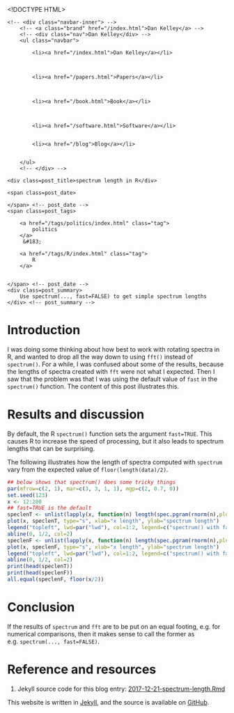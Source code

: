<!DOCTYPE HTML>
<html>
<head>
<link rel='stylesheet' type='text/css' href='https://dankelley.github.io/css/syntax.css' />
<link rel='stylesheet' type='text/css' href='https://dankelley.github.io/css/style.css' />
<meta charset="UTF-8">
<title>spectrum length in R</title>
</head>

<body>
<div class="navbar">
    <!-- <div class="navbar-inner"> -->
        <!-- <a class="brand" href="/index.html">Dan Kelley</a> -->
        <!-- <div class="nav">Dan Kelley</div> -->
        <ul class="navbar">
            
            <li><a href="/index.html">Dan Kelley</a></li>
            

            
            <li><a href="/papers.html">Papers</a></li>
            

            
            <li><a href="/book.html">Book</a></li>
            

            
            <li><a href="/software.html">Software</a></li>
            
            
            <li><a href="/blog">Blog</a></li>
            

        </ul>
        <!-- </div> -->
</div>

<div id="content">
    
<script type="text/javascript" src="http://cdn.mathjax.org/mathjax/latest/MathJax.js?config=TeX-AMS-MML_HTMLorMML"> </script>





<!-- <div class="span8"> -->

<div class=topnav>

<!-- | <a href='/blog'>Home</a> | -->

</div> <!-- topnav -->


<div class="page-header">

    <div class=post_title>spectrum length in R</div>
<!-- </div> --> <!-- span8 -->

<!-- <div class="span4"> -->

<div class=slug>
    <span class=post_date>
        
    </span> <!-- post_date -->
    <span class=post_tags>
        
        <a href="/tags/politics/index.html" class="tag">
            politics
        </a>
         &#183; 
        
        <a href="/tags/R/index.html" class="tag">
            R
        </a>
        
        
    </span> <!-- post_date -->
    <div class=post_summary>
        Use spectrum(..., fast=FALSE) to get simple spectrum lengths
    </div> <!-- post_summary -->
</div> <!-- slug -->

<!-- </div> -->
<!-- span4 -->
</div> <!-- page-header -->



# Introduction

I was doing some thinking about how best to work with rotating spectra in R,
and wanted to drop all the way down to using `fft()` instead of `spectrum()`.
For a while, I was confused about some of the results, because the lengths of
spectra created with `fft` were not what I expected. Then I saw that the
problem was that I was using the default value of `fast` in the `spectrum()`
function. The content of this post illustrates this.

# Results and discussion

By default, the R `spectrum()` function sets the argument `fast=TRUE`. This
causes R to increase the speed of processing, but it also leads to spectrum
lengths that can be surprising.

The following illustrates how the length of spectra computed with `spectrum`
vary from the expected value of `floor(length(data)/2)`.

```r
## below shows that spectrum() does some tricky things
par(mfrow=c(2, 1), mar=c(3, 3, 1, 1), mgp=c(2, 0.7, 0))
set.seed(123)
x <- 12:200
## fast=TRUE is the default
speclenT <- unlist(lapply(x, function(n) length(spec.pgram(rnorm(n),plot=FALSE,fast=TRUE)$freq)))
plot(x, speclenT, type="s", xlab="x length", ylab="spectrum length")
legend("topleft", lwd=par("lwd"), col=1:2, legend=c("spectrum() with fast=TRUE", "2:1 line"))
abline(0, 1/2, col=2)
speclenF <- unlist(lapply(x, function(n) length(spec.pgram(rnorm(n),plot=FALSE,fast=FALSE)$freq)))
plot(x, speclenF, type="s", xlab="x length", ylab="spectrum length")
legend("topleft", lwd=par("lwd"), col=1:2, legend=c("spectrum() with fast=FALSE", "2:1 line"))
abline(0, 1/2, col=2)
print(head(speclenT))
print(head(speclenF))
all.equal(speclenF, floor(x/2))
```

# Conclusion

If the results of `spectrum` and `fft` are to be put on an equal footing, e.g. for numerical
comparisons, then it makes sense to call the former as e.g. `spectrum(..., fast=FALSE)`.

# Reference and resources

1. Jekyll source code for this blog entry: [2017-12-21-spectrum-length.Rmd](https://raw.github.com/dankelley/dankelley.github.io/master/assets/2017-12-21-spectrum-length.Rmd)




</div>

<p class="footnote">This website is written in <a
href="http://jekyllrb.com">Jekyll</a>, and the source is available on <a
href="https://github.com/dankelley/dankelley.github.io">GitHub</a>.</p>

</body>
</html>

